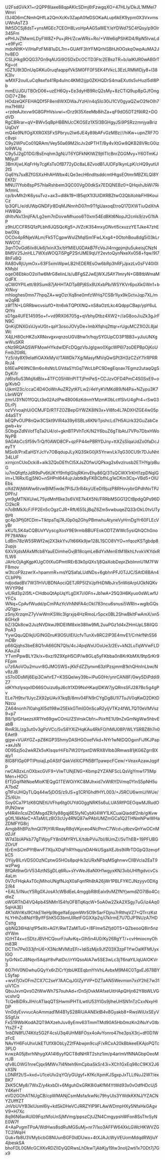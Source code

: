 U2FsdGVkX1+r2QPP8Iaxe88qpAKlcSDmj6tFzwgqXO+47HLly/DkJL1MMel7Wmri
I3J4D6mCNmhQHfLa2QmXcKv3ZapA0feDSOKaALup6kEK9ypm0X3VxvmsUWnAsTZ3
lMt5DCSj8dsT+ynsMGEc7CEOH8LvoHpAAG5aWEY/eYDWd7SC4fQsy/p9Olr345Fm
ePHlJvZMwmLDyFW8Z+Pu+jRH/ZcwWRs+Ro/+VWe6qPShKD4/RpN5lvwLd+e9FyiC
mdoNItK+V/lHaPzFMi81uDL7m+GUAfF3hYFMQrhISBHJtOGskqOwpAuMA2Jhv8EO
CSLjHkg9OQG37Gn9qAUGi9OSDxDcOCTD3Ftc2EBszTR+b/ialKUR0wAB0rTKg+ot
tGZ1U8t3DnUqGKKu0ruqfaqppfVkSM0FF0F5EK4fVkcL3EzLRMMIDjy8+l38K3Iv
wMXF2ouILuCq9axfx41Rp4ulnc4KMl2ijjp0ZKHQDrS4maEXutls5vHuzl5dl8Pb
mmEUJGUTBOrD06+uzEH6Qy+Ee3dyHB9RcQ2sMy+8zCTiQ9up8pGJfOngOiD7+Z8e
HOdzeQKFEHAQDf5F8en8WXDWaJYzH/n4qSIo30iJ1CV0gyaQZwO2feOIh7mx7HWU
+rzdeAJtxvw9G8GPHVsivwi+rDrz9I35XeeMb8ihZa+qF9dO5DT2f9liR2+DOdVD
RgC8Rrar+qV+BWv5qBpHBBNUcCKOSEz1X5I3BGHgyJSi9PSRzzmnjyaBrizUqDsY
mQ4e9N/fOgXXRGXSFxSPbryu2Iw6JE4y89bAFvGzMBz///hiKw+upnZRF7Oc8vpi
C9y2WPsCo01QRAm/Vey50a69M2IcJv2dPTHT/By4vXtGw8QKB28VRcG0izlo9WUq
C9y5J2gD1DG/BsEnqhm3gN/JT6YGFkNKlWZ9jtITIcBnrZGGMvy+Y6OTmKJM6yJF
3BmXjwLKqFrHy7cgKsTsOfB772yDc8aL8ZvodB1JUDFp1kynLpK/cHQ9yutUI2tS
Gq6Ys7sxBZfGSXxHhAHWbx4LQe3ecH6ndltsddcmtHtgsEOtmrMBZXLQl8YEKf2/
MNU7IYob8spP57hIaRshbem3QC00VgO0dkSx7EDQNEBz0+QHqxhJbWi7RiIkfmnL
cp/bvMh2rK6ysuTvz+ax3+dl8k19+IB5qtX1I3UlDXRBZtwO2QbXohbFH9KouiCz
Ip3QFL/e/dUWpGNDFjr8DqMJNnnhD07m9TfgUaxoqEtroQ17DXWTiuQdXhAHW8Qb
dhItvNx13njlFA/Lg2em7nDovwMhuoo6T0xm54EdBKt6NopJt2cnls9/zvG1tiAP
z9hUCCFR5Q1zPLbh9JQSQcKg5+JVZcK354mxyDNvtl5cxuzzYETJke47zhEbw0Xq
OCOo4pRNjeVALm/Fk5TCgpwWulZMqISm1FwLXxg4+0OtohBou8dg5i03kLrNWO1Z
3qnTOvGd6iIx8Uk6j1xinX3x/bYMIEU0DAkB7FcVoJl4rngpjmjtu5ukeisjCNzN
BM5V25JnHLL7WXsWOQ7i5PgP2SrUME9qUY2evtoQynNxeXv058+fqw/9I78hFxBQ
RA80vRjUymOx+63F5xmiWpwLB2hEDEREsOw6bRp3hRFjJpxzLv0sFV40I0lKMsbl
oqeO8EbkoO2ol1w6MrG8eIinLIs/uBFgSZJwEjWXJ5AY7lmryN+GB8tbWmaMGdFX
qCW0YPlLett/89Sum87jAHHTADTpBPj6Sx8UXxbPb/WSYKVr6poXkGWn1+bXtNvy
mhloghes0mn77hpqZA+wgOzrXq8ne0mfzWHq7CSBr1Iyx9kGctvJqp7XL/mw2qRB
z8fTN+LGRRbwcvsiufO+Itn6xkTQPtXNQ+nS8aOztLkc4QdppCBap/ypY6uLQtYo
sD1ga4UFE14595o+f+vd9RX06705g+qVbhyDtbz4XW2+//aG8ooJiuZk3gJrFN9C
QnKijDNXGsVJyxUGt+qaY3osoJOVyDe+lmbXfqhq2ttqr+rUguMCZ1IO2L8jalWc
X4jLH8OcHKZoXRNxvgxvqnzoUGV8hw1r/hqySYGUpCD3P1BB3+yJiuUNXgwWuSKR
cNz9RQAQSWFMowHYkdwlDFcDQgzVbJgIgwo0XgcWP6I7zoDEPBpOjKoUFmbZGtRL
Yz5/dy8X9eIatfiOAXkMyV/TAWDk7Xg/MasyfMVqQwSPt3H3zCZsY7IrRPRRRrJ4
b16EwP69NC8m6o4sNt/LGVdaSYtGqTWcLbPC9DegEqoav7Egmz2utaqQgSDyKi1r
/d6Is6uS3MqXdBIx+4TFC05hWnPlTTjPmPeS+CCJzvOFD4PmC4S0SxE9+og/KvbO
UjkmI23c/ccaC4D4OoWnAuZR2ytKFLw2/4eYyKVMKd89/N4Pa+NZypu3K7LbnWQY
zmrU3YN01fGQLt3o02AzIPw4B006zKdnmYMzmK0bLctfSlvU4gPr4+rSw03DLrPj
ozVVvoajhUiOCMJFD/RTFZOZBepGYWZK8lN3x+VI8fo4L7ADXHZGE4w05p44aSTY
bEQPvOUP8nQw3CSkt9VlR4a39y6SBLs6KNrTpshcLd7H5AUrk32GuZabCegwb+kv
SObgxZdNVofTqTa2U4/ol+gknBTPVhTcK/N2Y6buZ6gTIbAtJ7VPo7DbxHWoNyPB
9AGAbCcSf59vTrQ/f0AWD8CP+qzFP44ePBRYDJny+ttXZsSlqaUdZo0faDcJeyTY
MSo9/PrxEaHSYJcYv7OBqdupJLyXQ3SkG0jX5YnwvLk7qG30CU9r7DJuNht34LUF
xirnjcnCUoDcki8+aIk3ZQoDEfhCI5XJsZOfwUQPkxg2s6vzIrusb2ETHYg/pBuG
iu7mQfqtfzJdR9sPv6tUKYf9nfqlGIsjRKinvEhy86Q/3TsQCWX1rKHl1zpDNqIG
im+L16Rx/Egj5NO+nSHPnI644ujrJabtkByFKBCbfhLg1eCKm3Cq+VBd5+OlUEbs
oXd2WjMAWw6tvwBIM5wde7PiSJ3rR4kyUEeDI9juzP8RHvvybrGPdhNvTPJDPFrJ
ym9gMTNXUiwL75ydMnf6ke3s6VXE7k4X5Ni/FRRbM5GG12CtBpdgQPs96DCl2kcR
n7oBtMkXcF/FP2En5cOgzCJR+Rft/655LjBqZ6Zm5vwbuqeZQ33rDkL0tvUTygyq
gc4p3PfjGfCDm+TIktpaTqj7AJ0p0q2GhyPBmwhuAtyneVyHrnDgYr60FLEcVyBr
xKU1L5K4aCQBUoYVyscgXosY9E9rmbBBUFEokODTZWWc5ysiQhQChGnoPF79ANkv
LdBm78zW5SRWf2wj2X3kkYvJ1t66Kk9jw128L1SCO8VYO+nfqozKSTgbdp82upjs
6XVXjdsMAxMfcb8YauEDimheGvjB18cqmLeBdYxMenEtM18khLfvxkVKYdxRfLW6
JAHcOjAgKgpKUgC0tXuGPmtIRErB3k0pQXs1j8QaXobDeprZkbImnU1M7FWF8mov
w3tcoF9zzwrX+hpammR+msYQSafaLUdNDs+6gbhnPFJ0TJJC/SAtD8BAn4CLbPPb
ndjodadBV7W31HVUBDNAociQETJRP5I2VJpfHiDMbJrx5nWdArpUOkNQKvWVYP9d
vlURd3p2i5fL+CHdboQtApUqYLgDX7i/i0Fn+Jb1wA+25Q3H6Kyuo0sWLwfUYFCs
WNq+CpAvfWudd/pCmPAzYcVhNNFA4cOkI783ncu6snusi5WRln+wglbGQsJQ1gp+
zSnyXrzqmZ7yVwWmKSWc3lgrxjq4HzRmoLr5pcx0BL2ShwBkltFwAmX/xn56GHx9
bZ/3Qk8cw2JuzNVDkwJ9IDElIM8xie38Ilw9ML2uuPGz1d4xZHmUpLS8ilQGPoA3
YywQquQDIkjUGINGDruK9OSUlElUcfvTunXv8RC2IP3E4mvE1/CrhkfNhSS6mDBr
p66Qjqhs3beE8Q1nA66GN7Qls/4cJ4pqWxUOoUe3/2Ev+kN2LuTqWVwFLDKAxJ/4
YTvmPpwBLY2k/x+6xz/9Z9XpH5CIP/w8GLq5yFKbba0n8KrKbMX/9tpSrKr9FEpm
u7z6AoVOu2muvr8GJMOSWS+jKkFdZZlynvn63zlPzsjmmB1khQHnInLbw/Nv8zJB
sS7o0DsMIj6Eip3CwhrE7+K3SQeIwy39b+iPuG0Hr/ynrCAN8F/0wy5DiPddi9Z7
idKYhzlysqxllD66SOuizu6yJ6cIt1XD9NxHKaqlDKW7jyQRnsSFJ287Bc5g4gPv
ELe7H9tv/1UycZX92pUAvX1kqB/8mv04FN9rCYgDg8U1I7TuJV0qKwD2DKtDNzcu
ZA64nonh7I0ahgXl5d198w25EkkGTmlG0nScaR2yIjVTKz4fWL7QT0eVMVsz9+p7
B8/1plGHaezsXR1Ye69gwCOnU/ZSVrskCbfn+PiixftE1U9nZxGmNgWw5hbvEabB
RmR3L/zg3ut0v3gPzVCc/5vS8YXiZHqKAu4RkFO/hMU08P/WLYSRBZ8h7n0EAet9
gjgw+VUAYGZ+pZ8KGP3ShmyDASHGOxefVkd+NYr1wNtDQOgxnFiJfKJPap+axJsN
0D9Szj5o2wkRZk5vKIsqsrHiFb7W20YpxtDWRX8VIbb3Rmws81jKG6ZgrrBXajy1
8lG8FlGp0PTIPtoiajLp0AStFQakVdXICPN5BfTpawpcFCew/+VeaxAzawJqgifp
rwCABzxLnOXbxcGVF9+VlwTUNjENG+Kbmp2YZANFScLQsVgYmw171IMpMen+HOCi
EfTjGqifNtNoeMloK1EQgG1TEWOiYKC8MJhxid7xWtRYDVmq0YlnS5pNH5uA7bdZ
gTtFoUHQyTLQq44w5jDOS/z9JS+g1CR1GhdfHYL003/+J5RCU6wmU/WUe/Z5/6Un
Soy0Ca7P1zK6QNEtUVFhp6tg0UYdG0ggNRK5s6uLUA5RfPGEOqwMJRudOIPJN0ww
yf4R4ln1csIZtOMsgdZR/Iy88gqj6E5lyNCybKI4WY1LKCuaiQiaddf2nb/glKvw
gOfL16kNeC+ATaM/LzBO3cUy4RNQ87wPAbIUMZmGCa1Q2THNmNPwWHaZDMFYG8rj
Amgb8hBPz/hnQI7PjYIR/ReayR8qVKyceo4NcPnnC7Wcd+jdbzvQnYwOCnMd2Jif
W7d3blAPkb77gTWpyFY8n0MYRYLX/tdbPVu7bl/8UmZ//5vThEB+19PFUBGZOrUf
tErEmSCmPYtBwvF7XljuXDqFhRYhqu/eDAHkUSgaXEJbs9iIRrTDGpQ3zevpfkC5
OYijy8ILnVDS0OzNCptwG5HOs8pqHk3zURxNFbqMSghnwvClIBVcla2EaT9wzPwg
BfQAt9iwGrV534ztNSgDLq6Ru+sYvWeJ6aNXH1wgyxKN/3vbUHlftgdvcvCs4aLm
0V7cFHqkAxT0cjMihoUNgfNJqX0aFqnfRh8tA26jWr1PBLFYKCJNzyyv0DXg2/R4
+EAL5/lNucY5Rg0XJosA1cWBdEeL4mggbR8tEalx9vMZfNYjwmdZO7lBo4CcdleZ
oWGRThD4VQ4pb4SNMn1S4fsOFBTqKqcW+5oA0w2ZkA2XSgy7uG/iz4Aq05qHA3EI
4K1sWrIKsl9ChkE1IeHp9bgelfaEppmWtr5O9rSarFDjnu7rRthqVZ7+QTrrzKst
hLYHhZo8NdYByIfFShK5G3bmUIRetFGGXXp2q/i7kIrmE7U7DJP1NUzA7HDCsttg
qibNQ36Hd/qfP5eXt+AGY/RwTZaMTuG+/8FIme5ZfjdOT5+QZbeooQ8in5nzdYWm
IO/HT4x+cSDtzJBVHCQourF/uAvKq+Glh5n4U0/Ky26RgYT/+cvHmiocnyOhm83R
DCTln7Pe033jfnU6+X3NcMVMlzEFr+IdiSzMjs9JfZ03X3zpF1YwOalKFMUyxlGO
tyGrNxCJ8Nqvi5AqaY8vPatDc//rYIQsoAIA7w5SE3wLc3jT6naYILlqUAlOKVr3
6O7HV0N0whuGQyYx6rZICrYjtbUKEEqbmYhVhLAvbxM9M4C0TgxEJ678BYLSyfap
+wvt7jOxOFmZCX7C2seY7AACqJGIZyYVP+DZTaAN5Wevmxn7xsY2hE7w31uiV1Cn
QbuJxvnQvsOZtWwWh7S7ouhAd+rDn5jOvkMAfxeUitHApQHjn62Y8bWLVGvcshrQ
TcQe8iDRxJIH/cATIaqQTSHwmiPHTlLwtlU53YIGs9jlheUHSN1nTzCxxNxyHIDP
Vn0dyEvvvucAoAmmad1M4B1yS28RiUAANEktB4v8Gyakb8+RwsWiUxSEyVSSgfJx
FxS19WblKodAZQT9AXzehJuv8yEmv63TmmTMd90A5Hb0mzKn2iNuYvGtbYtsZF+Z
1nbDN8fU74Ktlz5G2F4csU3q4UHM8FOsx4oAvYonro47he3psX3rj+df0D1WzFcE
NAvYH6FoUhxUkETUfX8ObLyZ2fFAbwjm9cujF/xRCxA20kBbkeeEKAjoPQTc3PLO
kvwzA05j8xrhNhygXA14I6yyfQCT8dNHRT2shz1im/p4arlmVfNNAGbpOeoMrtJB
qfv8LOWG1nreCjqx9MWv7l4Nteh9imCpbaSkSr43i+XCh1GxEq98cC9KX2J6xXSN
LDNRf2t/S+kxd+U1ceUlv2qYO/yGUgyf+KfKcXpmKJSgxpJxTLLtNuJ2W7/exBK7
ZkK5CMy8/7WxZ/y4kxbDl+6MguhDxGRK8i0aKfM4YtWd93x0vOdfHDcUj5Y4KeHT
eVD2GOhATNUgCB/cpWMANjCsmMsfa/kwNc79hyUIs3YWdkKKNJ/YZACNYZUfffZT
JnVbUVYB3klUsml6ly+kdSkDHeVCJRRZYIP9FLAwWDmpHXy5NfaHxGAgvV9+H7Xc
8q96N6arAUl09FqzNfoUnSjMVmg/ppszCjtJZN4CmgypshWFon8SsThrSyNE0W7f
4+AaPvgmTPoA/WdHws8sdRuMGSuMj+nr7i1xo3AFFW64XkLGWcHKWVZGTC2iWqiH
Guk+fb8U3VMybcbG8NUunBGF0ldDUwx+4tXJAJcWyVEUomMdqdRWjIuY4jbeskSA
bhoFDL0GMcGCXKvRDZIIDyQDRwsLhDkwTjAbKjy19Iw3nolj2wti1x7ODt7j7Gx9
